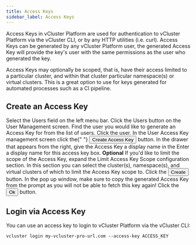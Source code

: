 ```yaml
---
title: Access Keys
sidebar_label: Access Keys
---
```



Access Keys in vCluster Platform are used for authentication to vCluster Platform via the vCluster CLI, or by any HTTP
utilities (i.e. curl). Access Keys can be generated by any vCluster Platform user, the generated Access Key
will provide the key's user with the same permissions as the user who generated the key.

Access Keys may optionally be scoped, that is, have their access limited to a particular cluster,
and within that cluster particular namespace(s) or virtual clusters. This is a great option to
use for keys generated for automated processes such as a CI pipeline.

## Create an Access Key

<Flow id="create-access-key">
  <Step>
    Select the <NavStep>Users</NavStep> field on the left menu bar.
  </Step>
  <Step>
    Click the <NavStep>Users</NavStep> button on the User Management screen.
  </Step>
  <Step>
    Find the user you would like to generate an Access Key for from the list of
    users. Click the user.
  </Step>
  <Step>
    In the User Access Key management screen click the{" "}
    <Button>Create Access Key</Button>
    button.
  </Step>
  <Step>
    In the drawer that appears from the right, give the Access Key a display
    name in the
    <Label>Enter a display name for this access key</Label> box.
  </Step>
  <Step>
    <b>Optional</b> If you'd like to limit the scope of the Access Key, expand
    the
    <Label>Limit Access Key Scope</Label> configuration section. In this section
    you can select the cluster(s), namespace(s), and virtual clusters of which to
    limit the Access Key scope to.
  </Step>
  <Step>
    Click the <Button>Create</Button> button.
  </Step>
  <Step>
    In the pop up window, make sure to copy the generated Access Key from the
    prompt as you will not be able to fetch this key again!
  </Step>
  <Step>
    Click the <Button>Ok</Button> button.
  </Step>
</Flow>

## Login via Access Key

You can use an access key to login to vCluster Platform via the vCluster CLI:

```
vcluster login my-vcluster-pro-url.com --access-key ACCESS_KEY
```
